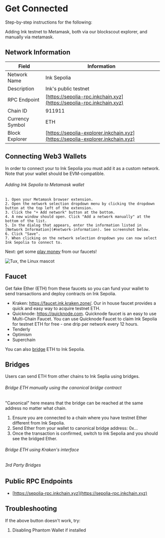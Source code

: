 
# Get Connected

Step-by-step instructions for the following:

Adding Ink testnet to Metamask, both via our blockscout explorer, and manually via metamask.

<AddNetworkButton />


## Network Information

| Field           | Information                                                    |
| --------------- | -------------------------------------------------------------- |
| Network Name    | Ink Sepolia                                                    |
| Description     | Ink's public testnet                                           |
| RPC Endpoint    | [https://sepolia-rpc.inkchain.xyz](https://sepolia-rpc.inkchain.xyz)   |
| Chain ID        | 911911                                                         |
| Currency Symbol | ETH                                                            |
| Block Explorer  | [https://sepolia-explorer.inkchain.xyz](https://sepolia-explorer.inkchain.xyz) |

## Connecting Web3 Wallets

In order to connect your to Ink Sepolia you must add it as a custom network. Note that your wallet should be EVM-compatible.

###### Adding Ink Sepolia to Metamask wallet
    1. Open your Metamask browser extension.
    2. Open the network selection dropdown menu by clicking the dropdown button at the top left of the extension.
    3. Click the "+ Add network" button at the bottom.
    4. A new window should open. Click "Add a network manually" at the bottom of the list.
    5. In the dialog that appears, enter the information listed in [Network Information](#network-information). See screenshot below.
    6. Click "Save".
    7. When clicking on the network selection dropdown you can now select Ink Sepolia to connect to.

Next: get some [play money](#faucet) from our faucets!

![Tux, the Linux mascot](../../images/image.png)

## Faucet
Get fake Ether (ETH) from these faucets so you can fund your wallet to send transactions and deploy contracts on Ink Sepolia.

- Kraken: https://faucet.ink.kraken.zone/. Our in house faucet provides a quick and easy way to acquire testnet ETH.
- Quicknode: https://quicknode.com. Quicknode faucet is an easy to use Multi-Chain Faucet. You can use Quicknode Faucet to claim Ink Sepolia for testnet ETH for free - one drip per network every 12 hours.
- Tenderly
- Optimism
- Superchain

You can also [bridge](#bridges) ETH to Ink Sepolia.

## Bridges

Users can send ETH from other chains to Ink Seplia using bridges.

###### Bridge ETH manually using the canonical bridge contract

"Canonical" here means that the bridge can be reached at the same address no matter what chain.

1. Ensure you are connected to a chain where you have testnet Ether different from Ink Sepolia.
2. Send Ether from your wallet to canonical bridge address: 0x...
3. Once the transaction is confirmed, switch to Ink Sepolia and you should see the bridged Ether.

###### Bridge ETH using Kraken's interface


###### 3rd Party Bridges


## Public RPC Endpoints

* [https://sepolia-rpc.inkchain.xyz](https://sepolia-rpc.inkchain.xyz)

## Troubleshooting

If the above button doesn't work, try:
1. Disabling Phantom Wallet if installed
